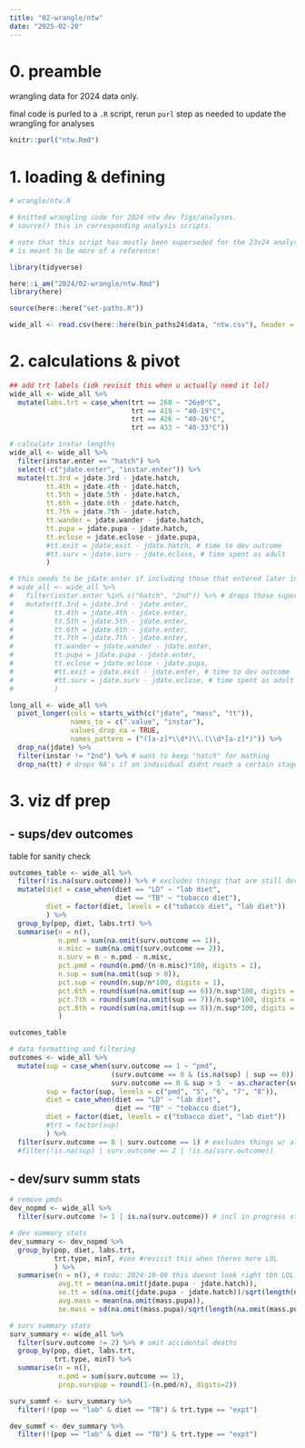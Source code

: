 ```yaml
---
title: "02-wrangle/ntw"
date: "2025-02-20"
---
```


# 0. preamble

wrangling data for 2024 data only.

final code is purled to a `.R` script, rerun `purl` step as needed to update the wrangling for analyses

```r
knitr::purl("ntw.Rmd")
```

# 1. loading & defining

```r
# wrangle/ntw.R

# knitted wrangling code for 2024 ntw dev figs/analyses.
# source() this in corresponding analysis scripts.

# note that this script has mostly been superseded for the 23v24 analyses and
# is meant to be more of a reference!
```

```r
library(tidyverse)

here::i_am("2024/02-wrangle/ntw.Rmd")
library(here)

source(here::here("set-paths.R"))
```

```r
wide_all <- read.csv(here::here(bin_paths24$data, "ntw.csv"), header = TRUE)
```

# 2. calculations & pivot

```r
## add trt labels (idk revisit this when u actually need it lol)
wide_all <- wide_all %>%
  mutate(labs.trt = case_when(trt == 260 ~ "26±0°C",
                              trt == 419 ~ "40-19°C",
                              trt == 426 ~ "40-26°C",
                              trt == 433 ~ "40-33°C"))

# calculate instar lengths
wide_all <- wide_all %>%
  filter(instar.enter == "hatch") %>%
  select(-c("jdate.enter", "instar.enter")) %>%
  mutate(tt.3rd = jdate.3rd - jdate.hatch,
         tt.4th = jdate.4th - jdate.hatch,
         tt.5th = jdate.5th - jdate.hatch,
         tt.6th = jdate.6th - jdate.hatch,
         tt.7th = jdate.7th - jdate.hatch,
         tt.wander = jdate.wander - jdate.hatch,
         tt.pupa = jdate.pupa - jdate.hatch,
         tt.eclose = jdate.eclose - jdate.pupa,
         #tt.exit = jdate.exit - jdate.hatch, # time to dev outcome
         #tt.surv = jdate.surv - jdate.eclose, # time spent as adult
         )

# this needs to be jdate.enter if including those that entered later in the expt?
# wide_all <- wide_all %>%
#   filter(instar.enter %in% c("hatch", "2nd")) %>% # drops those super late entered things
#   mutate(tt.3rd = jdate.3rd - jdate.enter,
#          tt.4th = jdate.4th - jdate.enter,
#          tt.5th = jdate.5th - jdate.enter,
#          tt.6th = jdate.6th - jdate.enter,
#          tt.7th = jdate.7th - jdate.enter,
#          tt.wander = jdate.wander - jdate.enter,
#          tt.pupa = jdate.pupa - jdate.enter,
#          tt.eclose = jdate.eclose - jdate.pupa,
#          #tt.exit = jdate.exit - jdate.enter, # time to dev outcome
#          #tt.surv = jdate.surv - jdate.eclose, # time spent as adult
#          )
```

```r
long_all <- wide_all %>%
  pivot_longer(cols = starts_with(c("jdate", "mass", "tt")),
               names_to = c(".value", "instar"),
               values_drop_na = TRUE,
               names_pattern = ("([a-z]*\\d*)\\.(\\d*[a-z]*)")) %>%
  drop_na(jdate) %>%
  filter(instar != "2nd") %>% # want to keep "hatch" for mathing
  drop_na(tt) # drops NA's if an individual didnt reach a certain stage
```

# 3. viz df prep

## - sups/dev outcomes

table for sanity check

```r
outcomes_table <- wide_all %>%
  filter(!is.na(surv.outcome)) %>% # excludes things that are still developing
  mutate(diet = case_when(diet == "LD" ~ "lab diet",
                          diet == "TB" ~ "tobacco diet"),
         diet = factor(diet, levels = c("tobacco diet", "lab diet"))
         ) %>%
  group_by(pop, diet, labs.trt) %>%
  summarise(n = n(),
            n.pmd = sum(na.omit(surv.outcome == 1)),
            n.misc = sum(na.omit(surv.outcome == 2)),
            n.surv = n - n.pmd - n.misc,
            pct.pmd = round(n.pmd/(n-n.misc)*100, digits = 1),
            n.sup = sum(na.omit(sup > 0)),
            pct.sup = round(n.sup/n*100, digits = 1),
            pct.6th = round(sum(na.omit(sup == 6))/n.sup*100, digits = 1),
            pct.7th = round(sum(na.omit(sup == 7))/n.sup*100, digits = 1),
            pct.8th = round(sum(na.omit(sup == 8))/n.sup*100, digits = 1)
            )

outcomes_table
```

```r
# data formatting and filtering
outcomes <- wide_all %>%
  mutate(sup = case_when(surv.outcome == 1 ~ "pmd",
                         (surv.outcome == 0 & (is.na(sup) | sup == 0)) ~ "5",
                         surv.outcome == 0 & sup > 5  ~ as.character(sup)),
         sup = factor(sup, levels = c("pmd", "5", "6", "7", "8")),
         diet = case_when(diet == "LD" ~ "lab diet",
                          diet == "TB" ~ "tobacco diet"),
         diet = factor(diet, levels = c("tobacco diet", "lab diet"))
         #trt = factor(sup)
         ) %>%
  filter(surv.outcome == 0 | surv.outcome == 1) # excludes things w/ alt deaths/bugs still developing
  #filter(!is.na(sup) | surv.outcome == 2 | !is.na(surv.outcome)) 
```

## - dev/surv summ stats

```r
# remove pmds
dev_nopmd <- wide_all %>%
  filter(surv.outcome != 1 | is.na(surv.outcome)) # incl in progress stuff

# dev summary stats
dev_summary <- dev_nopmd %>%
  group_by(pop, diet, labs.trt, 
           trt.type, minT, #sex #revisit this when theres more LOL
           ) %>%
  summarise(n = n(), # todo: 2024-10-08 this doesnt look right tbh LOL... maybe bc of the in-progress ones?
            avg.tt = mean(na.omit(jdate.pupa - jdate.hatch)),
            se.tt = sd(na.omit(jdate.pupa - jdate.hatch))/sqrt(length(na.omit(jdate.pupa - jdate.hatch))),
            avg.mass = mean(na.omit(mass.pupa)),
            se.mass = sd(na.omit(mass.pupa)/sqrt(length(na.omit(mass.pupa)))))

# surv summary stats
surv_summary <- wide_all %>%
  filter(surv.outcome != 2) %>% # omit accidental deaths
  group_by(pop, diet, labs.trt, 
           trt.type, minT) %>%
  summarise(n = n(),
            n.pmd = sum(surv.outcome == 1), 
            prop.survpup = round(1-(n.pmd/n), digits=2))
```

```r
surv_summf <- surv_summary %>%
  filter(!(pop == "lab" & diet == "TB") & trt.type == "expt")

dev_summf <- dev_summary %>%
  filter(!(pop == "lab" & diet == "TB") & trt.type == "expt")
```

